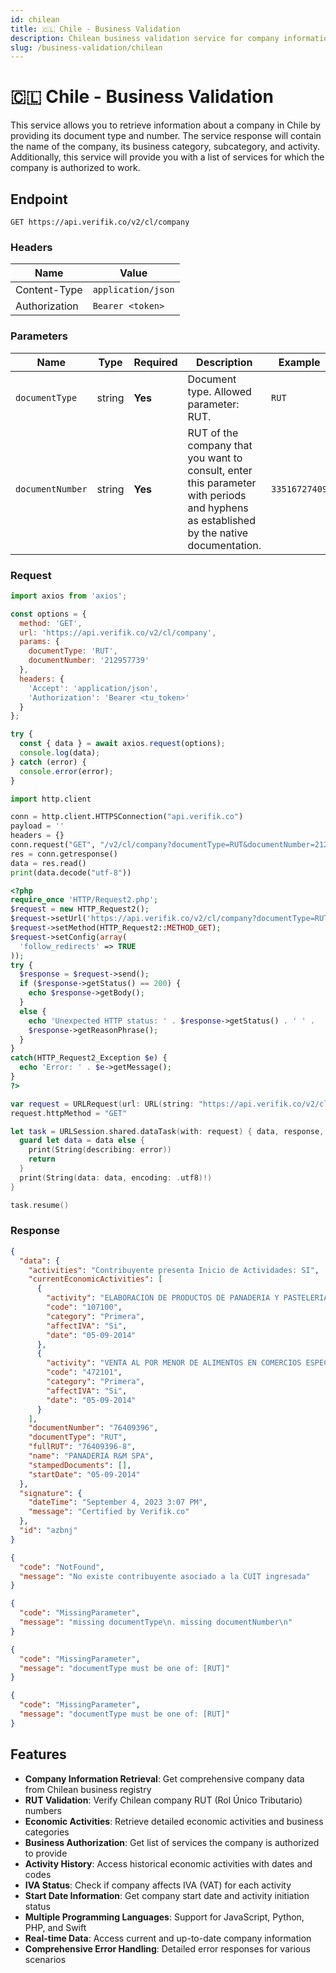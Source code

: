 ```yaml
---
id: chilean
title: 🇨🇱 Chile - Business Validation
description: Chilean business validation service for company information retrieval
slug: /business-validation/chilean
---
```



# 🇨🇱 Chile - Business Validation

This service allows you to retrieve information about a company in Chile by providing its document type and number. The service response will contain the name of the company, its business category, subcategory, and activity. Additionally, this service will provide you with a list of services for which the company is authorized to work.

## Endpoint

```
GET https://api.verifik.co/v2/cl/company
```

### Headers

| Name          | Value              |
| ------------- | ------------------ |
| Content-Type  | `application/json` |
| Authorization | `Bearer <token>`   |

### Parameters

| Name | Type | Required | Description | Example |
| ---- | ---- | -------- | ----------- | ------- |
| `documentType` | string | **Yes** | Document type. Allowed parameter: RUT. | `RUT` |
| `documentNumber` | string | **Yes** | RUT of the company that you want to consult, enter this parameter with periods and hyphens as established by the native documentation. | `33516727409` |

### Request

<Tabs>
  <TabItem value="javascript" label="JavaScript">

```javascript
import axios from 'axios';

const options = {
  method: 'GET',
  url: 'https://api.verifik.co/v2/cl/company',
  params: {
    documentType: 'RUT',
    documentNumber: '212957739'
  },
  headers: {
    'Accept': 'application/json',
    'Authorization': 'Bearer <tu_token>'
  }
};

try {
  const { data } = await axios.request(options);
  console.log(data);
} catch (error) {
  console.error(error);
}
```

  </TabItem>
  <TabItem value="python" label="Python">

```python
import http.client

conn = http.client.HTTPSConnection("api.verifik.co")
payload = ''
headers = {}
conn.request("GET", "/v2/cl/company?documentType=RUT&documentNumber=212957739", payload, headers)
res = conn.getresponse()
data = res.read()
print(data.decode("utf-8"))
```

  </TabItem>
  <TabItem value="php" label="PHP">

```php
<?php
require_once 'HTTP/Request2.php';
$request = new HTTP_Request2();
$request->setUrl('https://api.verifik.co/v2/cl/company?documentType=RUT&documentNumber=212957739');
$request->setMethod(HTTP_Request2::METHOD_GET);
$request->setConfig(array(
  'follow_redirects' => TRUE
));
try {
  $response = $request->send();
  if ($response->getStatus() == 200) {
    echo $response->getBody();
  }
  else {
    echo 'Unexpected HTTP status: ' . $response->getStatus() . ' ' .
    $response->getReasonPhrase();
  }
}
catch(HTTP_Request2_Exception $e) {
  echo 'Error: ' . $e->getMessage();
}
?>
```

  </TabItem>
  <TabItem value="swift" label="Swift">

```swift
var request = URLRequest(url: URL(string: "https://api.verifik.co/v2/cl/company?documentType=RUT&documentNumber=212957739")!,timeoutInterval: Double.infinity)
request.httpMethod = "GET"

let task = URLSession.shared.dataTask(with: request) { data, response, error in 
  guard let data = data else {
    print(String(describing: error))
    return
  }
  print(String(data: data, encoding: .utf8)!)
}

task.resume()
```

  </TabItem>
</Tabs>

### Response

<Tabs>
  <TabItem value="200" label="200">

```json
{
  "data": {
    "activities": "Contribuyente presenta Inicio de Actividades: SI",
    "currentEconomicActivities": [
      {
        "activity": "ELABORACION DE PRODUCTOS DE PANADERIA Y PASTELERIA",
        "code": "107100",
        "category": "Primera",
        "affectIVA": "Si",
        "date": "05-09-2014"
      },
      {
        "activity": "VENTA AL POR MENOR DE ALIMENTOS EN COMERCIOS ESPECIALIZADOS (ALMACENES",
        "code": "472101",
        "category": "Primera",
        "affectIVA": "Si",
        "date": "05-09-2014"
      }
    ],
    "documentNumber": "76409396",
    "documentType": "RUT",
    "fullRUT": "76409396-8",
    "name": "PANADERIA R&M SPA",
    "stampedDocuments": [],
    "startDate": "05-09-2014"
  },
  "signature": {
    "dateTime": "September 4, 2023 3:07 PM",
    "message": "Certified by Verifik.co"
  },
  "id": "azbnj"
}
```

  </TabItem>
  <TabItem value="404" label="404">

```json
{
  "code": "NotFound",
  "message": "No existe contribuyente asociado a la CUIT ingresada"
}
```

  </TabItem>
  <TabItem value="409" label="409">

```json
{
  "code": "MissingParameter",
  "message": "missing documentType\n. missing documentNumber\n"
}
```
```json
{
  "code": "MissingParameter",
  "message": "documentType must be one of: [RUT]"
}
```

  </TabItem>
  <TabItem value="409-validation" label="409 - Validation">

```json
{
  "code": "MissingParameter",
  "message": "documentType must be one of: [RUT]"
}
```

  </TabItem>
</Tabs>

## Features

- **Company Information Retrieval**: Get comprehensive company data from Chilean business registry
- **RUT Validation**: Verify Chilean company RUT (Rol Único Tributario) numbers
- **Economic Activities**: Retrieve detailed economic activities and business categories
- **Business Authorization**: Get list of services the company is authorized to provide
- **Activity History**: Access historical economic activities with dates and codes
- **IVA Status**: Check if company affects IVA (VAT) for each activity
- **Start Date Information**: Get company start date and activity initiation status
- **Multiple Programming Languages**: Support for JavaScript, Python, PHP, and Swift
- **Real-time Data**: Access current and up-to-date company information
- **Comprehensive Error Handling**: Detailed error responses for various scenarios
